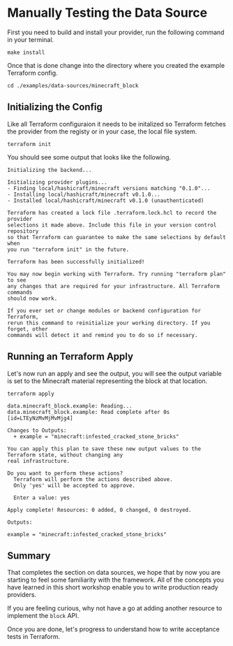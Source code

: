# Manually Testing the Data Source

First you need to build and install your provider, run the following
command in your terminal.

```shell
make install
```

Once that is done change into the directory where you created the example
Terraform config.

```
cd ./examples/data-sources/minecraft_block
```

## Initializing the Config

Like all Terraform configuraion it needs to be initalized so Terraform
fetches the provider from the registy or in your case, the local file system.

```shell
terraform init
```

You should see some output that looks like the following.

```shell
Initializing the backend...

Initializing provider plugins...
- Finding local/hashicraft/minecraft versions matching "0.1.0"...
- Installing local/hashicraft/minecraft v0.1.0...
- Installed local/hashicraft/minecraft v0.1.0 (unauthenticated)

Terraform has created a lock file .terraform.lock.hcl to record the provider
selections it made above. Include this file in your version control repository
so that Terraform can guarantee to make the same selections by default when
you run "terraform init" in the future.

Terraform has been successfully initialized!

You may now begin working with Terraform. Try running "terraform plan" to see
any changes that are required for your infrastructure. All Terraform commands
should now work.

If you ever set or change modules or backend configuration for Terraform,
rerun this command to reinitialize your working directory. If you forget, other
commands will detect it and remind you to do so if necessary.
```

## Running an Terraform Apply

Let's now run an apply and see the output, you will see the output variable
is set to the Minecraft material representing the block at that location.

```shell
terraform apply
```

```shell
data.minecraft_block.example: Reading...
data.minecraft_block.example: Read complete after 0s [id=LTEyNzMvMjMvMjg4]

Changes to Outputs:
  + example = "minecraft:infested_cracked_stone_bricks"

You can apply this plan to save these new output values to the Terraform state, without changing any
real infrastructure.

Do you want to perform these actions?
  Terraform will perform the actions described above.
  Only 'yes' will be accepted to approve.

  Enter a value: yes
```

```shell
Apply complete! Resources: 0 added, 0 changed, 0 destroyed.

Outputs:

example = "minecraft:infested_cracked_stone_bricks"
```

## Summary

That completes the section on data sources, we hope that by now you are
starting to feel some familiarity with the framework. All of the concepts
you have learned in this short workshop enable you to write production ready 
providers.

If you are feeling curious, why not have a go at adding another resource to
implement the `block` API.

<Link href="{{api_url}}/redoc#tag/Block" target="redoc" name="redoc"/>

Once you are done, let's progress to understand how to write acceptance tests
in Terraform.